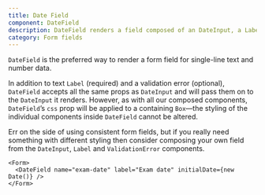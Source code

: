 ```yaml
---
title: Date Field
component: DateField
description: DateField renders a field composed of an DateInput, a Label and a ValidationError
category: Form fields
---
```


`DateField` is the preferred way to render a form field for single-line text and number data.

In addition to text `Label` (required) and a validation error (optional), `DateField` accepts all the same props as `DateInput` and will pass them on to the `DateInput` it renders. However, as with all our composed components,
`DateField`’s `css` prop will be applied to a containing `Box`—the styling of the individual components inside `DateField` cannot be altered.

Err on the side of using consistent form fields, but if you really need something with different styling then consider composing your own field from the
`DateInput`, `Label` and `ValidationError` components.

```tsx preview
<Form>
  <DateField name="exam-date" label="Exam date" initialDate={new Date()} />
</Form>
```
